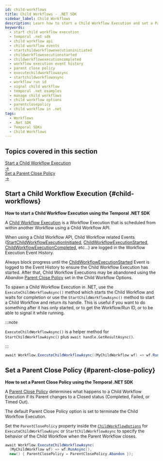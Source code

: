 ```yaml
---
id: child-workflows
title: Child Workflows - .NET SDK
sidebar_label: Child Workflows
description: Learn how to start a Child Workflow Execution and set a Parent Close Policy using Temporal .NET SDK. Discover methods like ExecuteChildWorkflowAsync and manage Workflow behaviors.
keywords:
  - start child workflow execution
  - temporal .net sdk
  - child workflow api
  - child workflow events
  - startchildworkflowexecutioninitiated
  - childworkflowexecutionstarted
  - childworkflowexecutioncompleted
  - workflow execution event history
  - parent close policy
  - executechildworkflowasync
  - startchildworkflowasync
  - workflow run id
  - signal child workflow
  - temporal .net examples
  - manage child workflows
  - child workflow options
  - parentclosepolicy
  - child workflow in .net
tags:
  - Workflows
  - .Net SDK
  - Temporal SDKs
  - Child Workflows
---
```


<div className="topics-covered-section">
  <h2 className="topics-covered-title">Topics covered in this section</h2>
  <div className="topics-grid">
    <a href="#child-workflows" className="topic-card">
      <div className="topic-title">Start a Child Workflow Execution</div>
      <div className="topic-arrow">→</div>
    </a>
    <a href="#parent-close-policy" className="topic-card">
      <div className="topic-title">Set a Parent Close Policy</div>
      <div className="topic-arrow">→</div>
    </a>
  </div>
</div>

## Start a Child Workflow Execution {#child-workflows}

**How to start a Child Workflow Execution using the Temporal .NET SDK**

A [Child Workflow Execution](/child-workflows) is a Workflow Execution that is scheduled from within another Workflow using a Child Workflow API.

When using a Child Workflow API, Child Workflow related Events ([StartChildWorkflowExecutionInitiated](/references/events#startchildworkflowexecutioninitiated), [ChildWorkflowExecutionStarted](/references/events#childworkflowexecutionstarted), [ChildWorkflowExecutionCompleted](/references/events#childworkflowexecutioncompleted), etc...) are logged in the Workflow Execution Event History.

Always block progress until the [ChildWorkflowExecutionStarted](/references/events#childworkflowexecutionstarted) Event is logged to the Event History to ensure the Child Workflow Execution has started.
After that, Child Workflow Executions may be abandoned using the _Abandon_ [Parent Close Policy](/parent-close-policy) set in the Child Workflow Options.

To spawn a Child Workflow Execution in .NET, use the `ExecuteChildWorkflowAsync()` method which starts the Child Workflow and waits for completion or
use the `StartChildWorkflowAsync()` method to start a Child Workflow and return its handle.
This is useful if you want to do something after it has only started, or to get the Workflow/Run ID, or to be able to signal it while running.

:::note

`ExecuteChildWorkflowAsync()` is a helper method for `StartChildWorkflowAsync()` plus `await handle.GetResultAsync()`.

:::

```csharp
await Workflow.ExecuteChildWorkflowAsync((MyChildWorkflow wf) => wf.RunAsync());
```

## Set a Parent Close Policy {#parent-close-policy}

**How to set a Parent Close Policy using the Temporal .NET SDK**

A [Parent Close Policy](/parent-close-policy) determines what happens to a Child Workflow Execution if its Parent changes to a Closed status (Completed, Failed, or Timed Out).

The default Parent Close Policy option is set to terminate the Child Workflow Execution.

Set the `ParentClosePolicy` property inside the [`ChildWorkflowOptions`](https://dotnet.temporal.io/api/Temporalio.Workflows.ChildWorkflowOptions.html) for `ExecuteChildWorkflowAsync` or `StartChildWorkflowAsync` to specify the behavior of the Child Workflow when the Parent Workflow closes.

```csharp
await Workflow.ExecuteChildWorkflowAsync(
  (MyChildWorkflow wf) => wf.RunAsync(),
  new() { ParentClosePolicy = ParentClosePolicy.Abandon });
```

